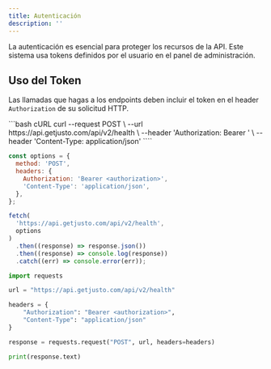 ```yaml
---
title: Autenticación
description: ''
---
```


La autenticación es esencial para proteger los recursos de la API. Este sistema usa tokens definidos por el usuario en el panel de administración.

## Uso del Token

Las llamadas que hagas a los endpoints deben incluir el token en el header `Authorization` de su solicitud HTTP.

<CodeGroup>
```bash cURL
curl --request POST \
  --url https://api.getjusto.com/api/v2/health \
  --header 'Authorization: Bearer <authorization>' \
  --header 'Content-Type: application/json'
````

```js Javascript
const options = {
  method: 'POST',
  headers: {
    Authorization: 'Bearer <authorization>',
    'Content-Type': 'application/json',
  },
};

fetch(
  'https://api.getjusto.com/api/v2/health',
  options
)
  .then((response) => response.json())
  .then((response) => console.log(response))
  .catch((err) => console.error(err));
```

```python Python
import requests

url = "https://api.getjusto.com/api/v2/health"

headers = {
    "Authorization": "Bearer <authorization>",
    "Content-Type": "application/json"
}

response = requests.request("POST", url, headers=headers)

print(response.text)
```

</CodeGroup>
